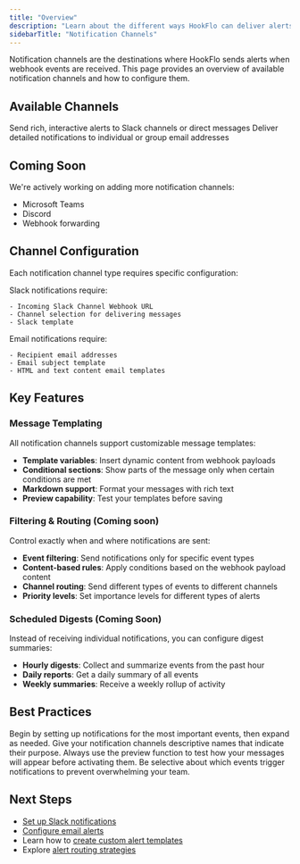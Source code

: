 ```yaml
---
title: "Overview"
description: "Learn about the different ways HookFlo can deliver alerts to your team"
sidebarTitle: "Notification Channels"
---
```


Notification channels are the destinations where HookFlo sends alerts when webhook events are received. This page provides an overview of available notification channels and how to configure them.

## Available Channels

<CardGroup cols={2}>
  <Card title="Slack" icon="slack" href="/notification-channels/slack">
    Send rich, interactive alerts to Slack channels or direct messages
  </Card>
  <Card title="Email" icon="envelope">
    Deliver detailed notifications to individual or group email addresses
  </Card>
</CardGroup>

## Coming Soon

We're actively working on adding more notification channels:

- Microsoft Teams
- Discord
- Webhook forwarding

## Channel Configuration

Each notification channel type requires specific configuration:

<AccordionGroup>
  <Accordion title="Slack Configuration">
    Slack notifications require:

    - Incoming Slack Channel Webhook URL
    - Channel selection for delivering messages
    - Slack template
  </Accordion>
  <Accordion title="Email Configuration">
    Email notifications require:

    - Recipient email addresses
    - Email subject template
    - HTML and text content email templates
  </Accordion>
</AccordionGroup>

## Key Features

### Message Templating

All notification channels support customizable message templates:

- **Template variables**: Insert dynamic content from webhook payloads
- **Conditional sections**: Show parts of the message only when certain conditions are met
- **Markdown support**: Format your messages with rich text
- **Preview capability**: Test your templates before saving

### Filtering & Routing  (Coming soon)

Control exactly when and where notifications are sent:

- **Event filtering**: Send notifications only for specific event types
- **Content-based rules**: Apply conditions based on the webhook payload content
- **Channel routing**: Send different types of events to different channels
- **Priority levels**: Set importance levels for different types of alerts

### Scheduled Digests (Coming Soon)

Instead of receiving individual notifications, you can configure digest summaries:

- **Hourly digests**: Collect and summarize events from the past hour
- **Daily reports**: Get a daily summary of all events
- **Weekly summaries**: Receive a weekly rollup of activity

## Best Practices

<Steps>
  <Step title="Start with Critical Alerts">
    Begin by setting up notifications for the most important events, then expand as needed.
  </Step>
  <Step title="Use Clear Naming">
    Give your notification channels descriptive names that indicate their purpose.
  </Step>
  <Step title="Test Your Templates">
    Always use the preview function to test how your messages will appear before activating them.
  </Step>
  <Step title="Avoid Alert Fatigue">
    Be selective about which events trigger notifications to prevent overwhelming your team.
  </Step>
</Steps>

## Next Steps

- [Set up Slack notifications](/notification-channels/slack)
- [Configure email alerts](/notification-channels/email)
- Learn how to [create custom alert templates](/notification-channels/templates)
- Explore [alert routing strategies](/notification-channels/routing)
